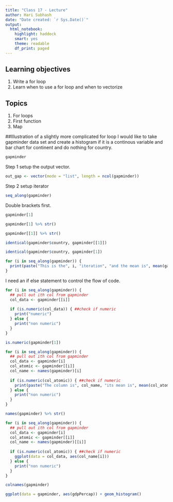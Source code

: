 ```yaml
---
title: "Class 17 - Lecture"
author: Hari Subhash
date: "Date created: `r Sys.Date()`"
output:
  html_notebook:
    highlight: haddock
    smart: yes
    theme: readable
    df_print: paged
---
```


## **Learning objectives**
1. Write a for loop
2. Learn when to use a for loop and when to vectorize


## **Topics**
1. For loops
2. First function
3. Map

##Illustration of a slightly more complicated for loop
I would like to take gapminder data set and create a histogram if it is a continous variable and bar chart for  continent and do nothing for country.


```r
gapminder
```


Step 1 setup the output vector.
```r
out_gap <- vector(mode = "list", length = ncol(gapminder))

```


Step 2 setup iterator

```r
seq_along(gapminder)
```

Double brackets first.

```r
gapminder[1]
```

```r
gapminder[1] %>% str()
```

```r
gapminder[[1]] %>% str()
```

```r
identical(gapminder$country, gapminder[[1]])
```

```r
identical(gapminder$country, gapminder[1])
```

```r
for (i in seq_along(gapminder)) {
  print(paste("This is the", i, "iteration", "and the mean is", mean(gapminder[[i]])))
}
```

I need an if else statement to control the flow of code.
```r
for (i in seq_along(gapminder)) {
  ## pull out ith col from gapminder
  col_data <- gapminder[[i]]
  
  if (is.numeric(col_data)) { ##check if numeric
    print("numeric")
  } else {
    print("non numeric")
  }
}

```


```r
is.numeric(gapminder[1])
```

```r
for (i in seq_along(gapminder)) {
  ## pull out ith col from gapminder
  col_data <- gapminder[i]
  col_atomic <- gapminder[[i]]
  col_name <- names(gapminder)[i]
  
  if (is.numeric(col_atomic)) { ##check if numeric
    print(paste("The column is", col_name, "its mean is", mean(col_atomic)))
  } else {
    print("non numeric")
  }
}
```

```r
names(gapminder) %>% str()
```


```r
for (i in seq_along(gapminder)) {
  ## pull out ith col from gapminder
  col_data <- gapminder[i]
  col_atomic <- gapminder[[i]]
  col_name <- names(gapminder)[[i]]
  
  if (is.numeric(col_atomic)) { ##check if numeric
    ggplot(data = col_data, aes(col_name[i]))
  } else {
    print("non numeric")
  }
}
```

```r
colnames(gapminder)
```

```r
ggplot(data = gapminder, aes(gdpPercap)) + geom_histogram()
```
















